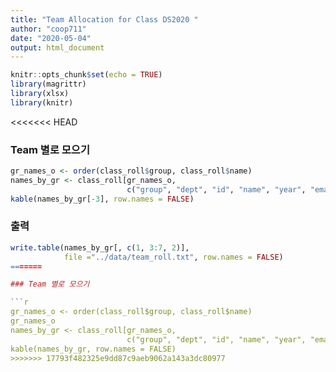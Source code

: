 ```yaml
---
title: "Team Allocation for Class DS2020 "
author: "coop711"
date: "2020-05-04"
output: html_document
---
```


```r
knitr::opts_chunk$set(echo = TRUE)
library(magrittr)
library(xlsx)
library(knitr)
```

<<<<<<< HEAD
<!--
=======
>>>>>>> 17793f482325e9dd87c9aeb9062a143a3dc80977
### Data

```r
class_roll <- "../data/class_roll200407.xlsx" %>%
  read.xlsx(sheetIndex = 1,
             startRow = 2, endRow = 118,
             colIndex = c(3:7, 9),
             colClasses = rep("character", 6),
            encoding = "UTF-8",
            stringsAsFactors = FALSE)
names(class_roll) <- c("dept", "id", "name", "year", "email", "cell_no")
str(class_roll)
```

### 랜덤하게 29 Team으로 나누기

```r
set.seed(1)
N <- nrow(class_roll)
group <- sample(1:N) %% 29
class_roll$group <- factor(group, 
                           levels = 0:28, 
<<<<<<< HEAD
                           labels = paste("Team", 1:29, sep = "_"))
=======
                           labels = paste("Team", 1:29))
>>>>>>> 17793f482325e9dd87c9aeb9062a143a3dc80977
kable(class_roll)
```

### 학번

```r
kable(table("그룹" = class_roll$group, 
            "학번" = substr(class_roll$id, 
                          start = 1, stop = 4)))
```

### email 서비스업체

```r
email_list <- strsplit(class_roll$email, "@", fixed = TRUE)
mail_com <- sapply(email_list, `[`, 2)
kable(table("팀" = class_roll$group,
            "e-mail" = mail_com))
```

### 학년 분포

```r
kable(table("팀"= class_roll$group, "학년" = class_roll$year))
```

### 성씨 분포

```r
f_name <- substring(class_roll$name, 
                    first = 1, last = 1)
kable(table("팀" = class_roll$group,
            "Family Name" = f_name))
```

#### 많이 나오는 성씨

```r
f_name <- substring(class_roll$name, 
                    first = 1, 
                    last = 1)
# f_name %in% c("김","이","박")
f_name_f <- factor(ifelse(f_name %in% c("김", "이", "박", "최"), 
                          f_name, "기타"), 
                   levels = c("김", "이", "박", "최", "기타"))
kable(table("팀" = class_roll$group, "Family Name" = f_name_f))
```
<<<<<<< HEAD
-->

### Team 별로 모으기

```r
gr_names_o <- order(class_roll$group, class_roll$name)
names_by_gr <- class_roll[gr_names_o, 
                          c("group", "dept", "id", "name", "year", "email", "cell_no")]
kable(names_by_gr[-3], row.names = FALSE)
```


### 출력

```r
write.table(names_by_gr[, c(1, 3:7, 2)], 
            file ="../data/team_roll.txt", row.names = FALSE)
=======

### Team 별로 모으기

```r
gr_names_o <- order(class_roll$group, class_roll$name)
gr_names_o
names_by_gr <- class_roll[gr_names_o, 
                          c("group", "dept", "id", "name", "year", "email", "cell_no")]
kable(names_by_gr, row.names = FALSE)
>>>>>>> 17793f482325e9dd87c9aeb9062a143a3dc80977
```

<!--
#### Team 1

```r
Team_1_names <- names_by_gr[names_by_gr$group == "Team 1", c("id", "name")]
kable(Team_1_names)
```

#### Team 2

```r
Team_2_names <- names_by_gr[names_by_gr$group == "Team 2", c("id", "name")]
kable(Team_2_names)
```

#### Team 3

```r
Team_3_names <- names_by_gr[names_by_gr$group == "Team 3", c("id", "name")]
kable(Team_3_names)
```

#### Team 4

```r
Team_4_names <- names_by_gr[names_by_gr$group == "Team 4", c("id", "name")]
kable(Team_4_names)
```

```r
save.image("./team_1801_data_out.RData")
```
-->